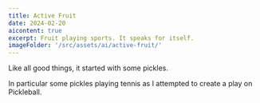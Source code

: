 ```yaml
---
title: Active Fruit
date: 2024-02-20
aicontent: true
excerpt: Fruit playing sports. It speaks for itself.
imageFolder: '/src/assets/ai/active-fruit/'
---
```

Like all good things, it started with some pickles.

In particular some pickles playing tennis as I attempted to create a play on Pickleball.
